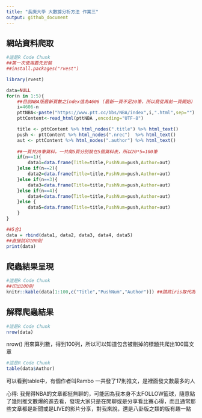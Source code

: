 ```yaml
---
title: "長庚大學 大數據分析方法 作業三"
output: github_document
---
```


## 網站資料爬取
```r
#這是R Code Chunk
##第一次使用要先安裝
##install.packages("rvest")

library(rvest)

data=NULL
for(n in 1:5){
    ##目前NBA版最新頁數之index值為4606 (最新一頁不足20筆，所以我從再前一頁開始)
    i=4606-n
    pttNBA<-paste("https://www.ptt.cc/bbs/NBA/index",i,".html",sep="")
    pttContent<-read_html(pttNBA ,encoding="UTF-8")

    title <- pttContent %>% html_nodes(".title") %>% html_text()
    push <- pttContent %>% html_nodes(".nrec")  %>% html_text()
    aut <- pttContent %>% html_nodes(".author") %>% html_text()
    
    ##一頁共20筆資料，一共爬5頁分別裝在5個資料表，所以20*5=100筆
    if(n==1){
        data1=data.frame(Title=title,PushNum=push,Author=aut)
    }else if(n==2){
        data2=data.frame(Title=title,PushNum=push,Author=aut)
    }else if(n==3){
        data3=data.frame(Title=title,PushNum=push,Author=aut)
    }else if(n==4){
        data4=data.frame(Title=title,PushNum=push,Author=aut)
    }else {
        data5=data.frame(Title=title,PushNum=push,Author=aut)
    }
}

##5合1
data = rbind(data1, data2, data3, data4, data5)
##直接試印100則
print(data)
```

## 爬蟲結果呈現
```r
#這是R Code Chunk
##印出100則
knitr::kable(data[1:100,c("Title","PushNum","Author")]) ##請將iris取代為上個步驟中產生的爬蟲資料資料框
```

## 解釋爬蟲結果 
```r
#這是R Code Chunk
nrow(data)

```
nrow() 用來算列數，得到100列，所以可以知道包含被刪掉的標題共爬出100篇文章

```r
#這是R Code Chunk
table(data$Author)

```
可以看到table中，有個作者叫Rambo
一共發了17則推文，是裡面發文數最多的人

心得:
我覺得NBA的文章都挺無聊的，可能因為我本身不太FOLLOW籃球，隨意點了幾則推文數爆的進去看，發現大家只是在閒聊或是分享看比賽心得，而且通常那些文章都是新聞或是LIVE的影片分享，對我來說，還是八卦版之類的版有趣一點
